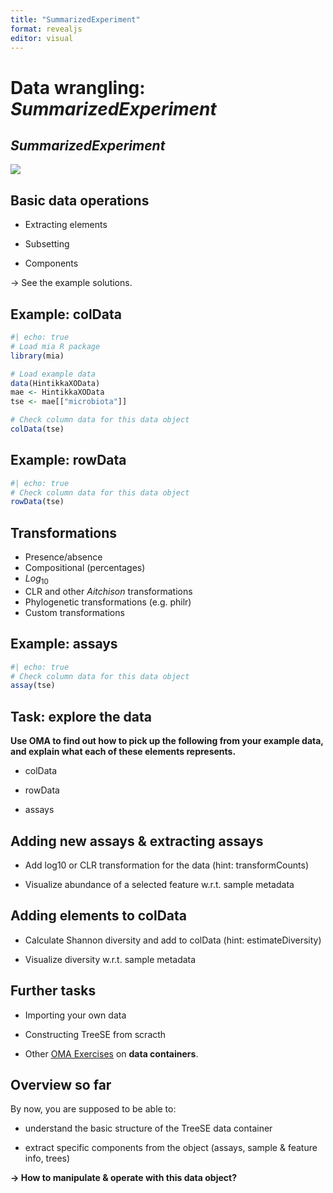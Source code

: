 ```yaml
---
title: "SummarizedExperiment"
format: revealjs
editor: visual
---
```


# Data wrangling: *SummarizedExperiment*

## *SummarizedExperiment*

![](images/paste-AA8BAE15.png)

## Basic data operations

-   Extracting elements

-   Subsetting

-   Components

-\> See the example solutions.

## Example: colData

```r
#| echo: true
# Load mia R package
library(mia)

# Load example data 
data(HintikkaXOData)
mae <- HintikkaXOData
tse <- mae[["microbiota"]]

# Check column data for this data object
colData(tse)
```

## Example: rowData

```r
#| echo: true
# Check column data for this data object
rowData(tse)
```

## Transformations

-   Presence/absence
-   Compositional (percentages)
-   $Log_{10}$
-   CLR and other *Aitchison* transformations
-   Phylogenetic transformations (e.g. philr)
-   Custom transformations

## Example: assays

```r
#| echo: true
# Check column data for this data object
assay(tse)
```

## Task: explore the data

**Use OMA to find out how to pick up the following from your example data, and explain what each of these elements represents.**

-   colData

-   rowData

-   assays

## Adding new assays & extracting assays

-   Add log10 or CLR transformation for the data (hint: transformCounts)

-   Visualize abundance of a selected feature w.r.t. sample metadata

## Adding elements to colData

-   Calculate Shannon diversity and add to colData (hint: estimateDiversity)

-   Visualize diversity w.r.t. sample metadata

## Further tasks

-   Importing your own data

-   Constructing TreeSE from scracth

-   Other [OMA Exercises](https://microbiome.github.io/OMA/exercises.html) on **data containers**.

## Overview so far

By now, you are supposed to be able to:

-   understand the basic structure of the TreeSE data container

-   extract specific components from the object (assays, sample & feature info, trees)

**-\> How to manipulate & operate with this data object?**

##  {.smaller}
